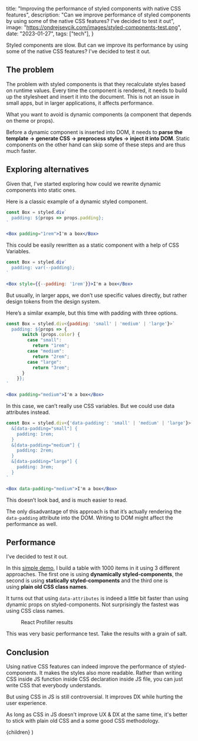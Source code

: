 
  title:
    "Improving the performance of styled components with native CSS features",
  description:
    "Can we improve performance of styled components by using some of the native CSS features? I've decided to test it out",
  image: "https://ondrejsevcik.com/images/styled-components-test.png",
  date: "2023-01-27",
  tags: ["tech"],
}

Styled components are slow. But can we improve its performance by using some of the native CSS features? I've decided to test it out.

## The problem

The problem with styled components is that they recalculate styles based on runtime values. Every time the component is rendered, it needs to build up the stylesheet and insert it into the document. This is not an issue in small apps, but in larger applications, it affects performance.

What you want to avoid is dynamic components (a component that depends on theme or props).

Before a dynamic component is inserted into DOM, it needs to **parse the template → generate CSS → preprocess styles → inject it into DOM**. Static components on the other hand can skip some of these steps and are thus much faster.

## Exploring alternatives

Given that, I’ve started exploring how could we rewrite dynamic components into static ones.

Here is a classic example of a dynamic styled component.

```jsx
const Box = styled.div`
  padding: ${props => props.padding};
`

<Box padding="1rem">I'm a box</Box>
```

This could be easily rewritten as a static component with a help of CSS Variables.

```jsx
const Box = styled.div`
  padding: var(--padding);
`

<Box style={{--padding: '1rem'}}>I'm a box</Box>
```

But usually, in larger apps, we don’t use specific values directly, but rather design tokens from the design system.

Here’s a similar example, but this time with padding with three options.

```jsx
const Box = styled.div<{padding: 'small' | 'medium' | 'large'}>`
  padding: ${props => {
	  switch (props.color) {
	    case "small":
	      return "1rem";
	    case "medium":
	      return "2rem";
	    case "large":
	      return "3rem";
	  }
	}};
`

<Box padding="medium">I'm a box</Box>
```

In this case, we can’t really use CSS variables. But we could use data attributes instead.

```jsx
const Box = styled.div<{'data-padding': 'small' | 'medium' | 'large'}>`
  &[data-padding="small"] {
    padding: 1rem;
  }
  &[data-padding="medium"] {
    padding: 2rem;
  }
  &[data-padding="large"] {
    padding: 3rem;
  }
`

<Box data-padding="medium">I'm a box</Box>
```

This doesn’t look bad, and is much easier to read.

The only disadvantage of this approach is that it’s actually rendering the `data-padding` attribute into the DOM. Writing to DOM might affect the performance as well.

## Performance

I’ve decided to test it out.

In this [simple demo](https://codesandbox.io/s/styled-components-perf-test-conditions-ur9tpj), I build a table with 1000 items in it using 3 different approaches. The first one is using **dynamically styled-components**, the second is using **statically styled-components** and the third one is using **plain old CSS class names**.

It turns out that using `data-attributes` is indeed a little bit faster than using dynamic props on styled-components. Not surprisingly the fastest was using CSS class names.

<Figure
  src="/images/styled-components-test.png"
  alt="React Profiller results "
  maxWidth="300px"
  width={2000}
  height={667}
>
  React Profiller results
</Figure>

<Callout emoji="⚠️">
  This was very basic performance test. Take the results with a grain of salt.
</Callout>

## Conclusion

Using native CSS features can indeed improve the performance of styled-components. It makes the styles also more readable. Rather than writing CSS inside JS function inside CSS declaration inside JS file, you can just write CSS that everybody understands.

But using CSS in JS is still controversial. It improves DX while hurting the user experience.

As long as CSS in JS doesn't improve UX & DX at the same time, it's better to stick with plain old CSS and a some good CSS methodology.

  <BlogPostLayout meta={meta}>{children}</BlogPostLayout>
)
